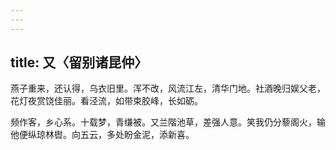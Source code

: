```yaml
---
---
---
```

title: 又〈留别诸昆仲〉
---



燕子重来，还认得，乌衣旧里。浑不改，风流江左，清华门地。社酒晚归娱父老，花灯夜赏饶佳丽。看泾流，如带束胶峰，长如砺。

频作客，乡心系。十载梦，青缣被。又兰階池草，差强人意。笑我仍分藜阁火，输他便纵琼林辔。向五云，多处盼金泥，添新喜。